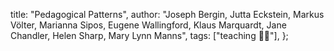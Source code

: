   title: "Pedagogical Patterns",
  author:
    "Joseph Bergin, Jutta Eckstein, Markus Völter, Marianna Sipos, Eugene Wallingford, Klaus Marquardt, Jane Chandler, Helen Sharp, Mary Lynn Manns",
  tags: ["teaching 🧑‍🏫"],
};
